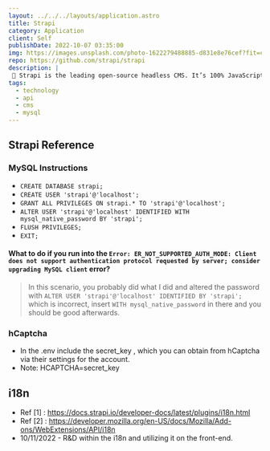 ---
layout: ../../../layouts/application.astro
title: Strapi
category: Application
client: Self
publishDate: 2022-10-07 03:35:00
img: https://images.unsplash.com/photo-1622279488885-d831e8e76cef?fit=crop&w=1400&h=700&q=75
repo: https://github.com/strapi/strapi
description: |
 🚀 Strapi is the leading open-source headless CMS. It’s 100% JavaScript, fully customizable and developer-first.
tags:
  - technology
  - api
  - cms
  - mysql
---

## Strapi Reference

### MySQL Instructions
- `CREATE DATABASE strapi;`
- `CREATE USER 'strapi'@'localhost';`
- `GRANT ALL PRIVILEGES ON strapi.* TO 'strapi'@'localhost';`
- `ALTER USER 'strapi'@'localhost' IDENTIFIED WITH mysql_native_password BY 'strapi';`
- `FLUSH PRIVILEGES;`
- `EXIT;`

#### What to do if you run into the `Error: ER_NOT_SUPPORTED_AUTH_MODE: Client does not support authentication protocol requested by server; consider upgrading MySQL client` error?
> In this scenario, you probably did what I did and altered the password with `ALTER USER 'strapi'@'localhost' IDENTIFIED BY 'strapi';` which is incorrect, insert `WITH mysql_native_password` in there and you should be good afterwards.

### hCaptcha
- In the .env include the secret_key , which you can obtain from hCaptcha via their settings for the account. 
- Note: HCAPTCHA=secret_key

## i18n
- Ref [1] : https://docs.strapi.io/developer-docs/latest/plugins/i18n.html
- Ref [2] : https://developer.mozilla.org/en-US/docs/Mozilla/Add-ons/WebExtensions/API/i18n
- 10/11/2022 - R&D within the i18n and utilizing it on the front-end.